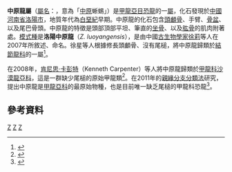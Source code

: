 {{Automatic Taxobox
| taxon = Zhongyuansaurus
| fossil_range = [[白堊紀|白堊紀]]前期，{{fossil_range|126|99}}
| image = Zhongyuansaurus luoyangensis.jpg
| image_width = 260px
| image_caption = 中原龍的重建骨架，位於中國[[河南省地質博物館|河南省地質博物館]]
| authority = [[徐莉_(古生物学家)|Xu]] ''et al''., 2007
| type_species = '''洛陽中原龍<br>''Zhongyuansaurus luoyangensis'''''
| type_species_authority = [[徐莉_(古生物学家)|Xu]] ''et al''., 2007  
}}

'''中原龍屬'''（[[學名|屬名]]：{{lang|la|''Zhongyuansaurus''}}，意為「[[中原|中原]]蜥蜴」）是[[甲龍亞目|甲龍亞目]][[恐龍|恐龍]]的一[[屬_(生物)|屬]]，化石發現於[[中國|中國]][[河南省|河南省]][[洛陽市|洛陽市]]，地質年代為[[白堊紀|白堊紀]]早期。中原龍的化石包含[[頭顱骨|頭顱骨]]、手臂、[[骨盆|骨盆]]、以及尾巴骨頭。中原龍的特徵是頭部頂部平坦、筆直的[[坐骨|坐骨]]、以及[[肱骨|肱骨]]的肌肉附著處。[[模式種|模式種]]是'''洛陽中原龍'''（''Z. luoyangensis''），是由中國[[古生物學家|古生物學家]][[徐莉_(古生物学家)|徐莉]]等人在2007年所敘述、命名。徐星等人根據修長頭顱骨、沒有尾槌，將中原龍歸類於[[結節龍科|結節龍科]]的一屬<ref name=XLetal07>{{cite journal |last=Li |first=Xu |coauthors=Lu Junchang; Zhang Xingliao; Jia Songhai; Hu Weiyong; Zhang Jiming; Wu Yanhua; and Ji Qiang |year=2007 |title=New nodosaurid ankylosaur from the Cretaceous of Ruyang, Henan Province |journal=Acta Geologica Sinica |volume=81 |issue=4 |pages=433-438 }}</ref>。

在2008年，[[肯尼思·卡彭特|肯尼思·卡彭特]]（Kenneth Carpenter）等人將中原龍歸類於[[甲龍科|甲龍科]][[沙漠龍亞科|沙漠龍亞科]]，這是一群缺少尾槌的原始甲龍類<ref name=KCetal08>{{cite journal|last=Carpenter|first=Kenneth |coauthors=Bartlett, Jeff; Bird, John; and Barrick, Reese |date=2008|title=Ankylosaurs from the Price River Quarries, Cedar Mountain Formation (Lower Cretaceous), east-central Utah |journal=Journal of Vertebrate Paleontology |volume=28 |issue=4 |pages=1089-1101}}</ref>。在2011年的[[親緣分支分類法|親緣分支分類法]]研究，提出中原龍是[[甲龍亞科|甲龍亞科]]的最原始物種，也是目前唯一缺乏尾槌的甲龍科恐龍<ref name=ThompsonEtAl>{{Cite journal |author=Richard S. Thompson, Jolyon C. Parish, Susannah C. R. Maidment and Paul M. Barrett |year=2011 |title=Phylogeny of the ankylosaurian dinosaurs (Ornithischia: Thyreophora) |url=http://www.tandfonline.com/doi/abs/10.1080/14772019.2011.569091 |journal=Journal of Systematic Palaeontology |volume=in press |issue= |pages= |doi=10.1080/14772019.2011.569091 |access-date=2012-04-14 |archive-date=2020-05-30 |archive-url=https://web.archive.org/web/20200530180257/https://www.tandfonline.com/doi/abs/10.1080/14772019.2011.569091 }}</ref>。

== 參考資料 ==
{{reflist}}

{{Taxonbar|from=Q135722}}

[[Category:甲龍科|Z]]
[[Category:下白堊紀恐龍|Z]]
[[Category:亞洲恐龍|Z]]